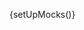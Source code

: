 
{setUpMocks()}

<Meta
  title="Modular Checkout/Examples/Layout 3"
  Components="justifi-modular-checkout"
  of={JustifiModularCheckoutExampleThree}
/>

<Title />

---

A complete checkout form example that demonstrates a modern two-column payment layout with order summary and payment form side by side. This example showcases how to integrate the `justifi-modular-checkout` wrapper with `justifi-card-form` and `justifi-postal-code-form` components to create a professional payment experience.

The layout includes:

- **Header Bar**: Back arrow, brand name, and test mode indicator
- **Left Column**: Order summary with product details, pricing breakdown, and footer
- **Right Column**: Payment form with email, card details, billing address, and submit button
- **Card Form**: Secure iframe inputs for card number, expiration, and CVV
- **Postal Code Form**: ZIP code input for billing information

This example uses CSS parts to style the web components consistently with the overall design theme and demonstrates proper integration of the modular checkout components.

# Example Usage

---

<ComponentBox>
  <div dangerouslySetInnerHTML={{ __html: getSlotContent() }} />
</ComponentBox>

---

<Source dark language="html" code={codeExampleFull} />
